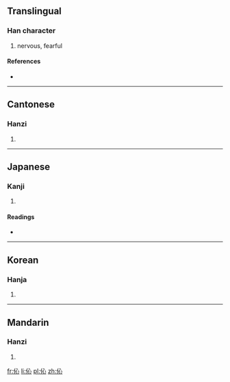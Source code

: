 ==Translingual==

===Han character===
{{Han char|rn=9|rad=人|as=04|sn=6|four=2320<sub>0</sub>|canj=人心 (OP), X人心 (XOP)}}

# nervous, fearful

====References====
* {{Han ref|kx=0095.130|dkj=00430|dj=0201.130|hdz=10126.080|uh=4F08|ud=20232|bh=C9B3|bd=51635}}

----

==Cantonese==

===Hanzi===
{{yue-hanzi|jyut=|y=sam2}}

# {{defn|lang=yue|sort=人04}}

----

==Japanese==

===Kanji===
{{ja-kanji|grade=|rs=人04}}

# {{defn|lang=ja|sort=人04}}

====Readings====
* {{ja-readings|on=[[しん]] (shin)|kun=[[おそれる]] (osoreru)}}

----

==Korean==

===Hanja===
{{ko-hanja|hangeul=[[심]], [[침]]|rv=sim, chim|mr=sim, ch'im}}

# {{defn|lang=ko|sort=人04}}

----

==Mandarin==

===Hanzi===
{{cmn-hanzi|pin=[[xǐn]] ([[xin3]])|wg=hsin<sup>3</sup>}}

# {{defn|lang=cmn|sort=人04}}

[[fr:伈]]
[[li:伈]]
[[pl:伈]]
[[zh:伈]]